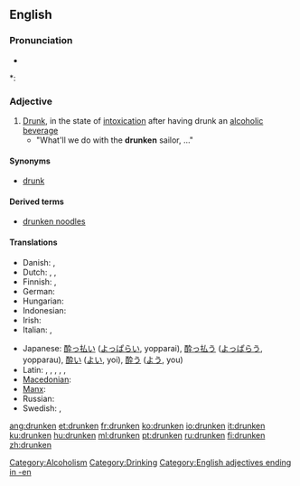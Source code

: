 ==English==

===Pronunciation===
* {{audio|en-us-drunken.ogg|Audio (US)}}

*: {{rhymes|ʌŋkən}}

===Adjective===
{{en-adj}}

# [[drunk|Drunk]], in the state of [[intoxication]] after having drunk an [[alcohol]]ic [[beverage]]
#* "What'll we do with the '''drunken''' sailor, ..."

====Synonyms====
* [[drunk]]

====Derived terms====
* [[drunken noodles]]

====Translations====
{{trans-top|In the state of alcoholic intoxication}}
* Danish: {{t-|da|beruset}},  {{t-|da|fuld}}
* Dutch: {{t+|nl|dronken}}, {{t+|nl|zat}}, {{t+|nl|beschonken}}
* Finnish: {{t+|fi|humalainen}}, {{t-|fi|juopunut}}
* German: {{t+|de|betrunken}}
* Hungarian: {{t+|hu|részeg}}
* Indonesian: {{t-|id|mabuk|xs=Indonesian}}
* Irish: {{t-|ga|meisciúil|xs=Irish}}
* Italian: {{t+|it|ubriaco}}, {{t+|it|ebbro}}
{{trans-mid}}
* Japanese: [[酔っ払い]] ([[よっぱらい]], yopparai), [[酔っ払う]] ([[よっぱらう]], yopparau), [[酔い]] ([[よい]], yoi), [[酔う]] ([[よう]], you)
* Latin: {{t-|la|ebrius|m|alt=ēbrius}},  {{t-|la|ebria|f|alt=ēbria}},  {{t-|la|ebrium|n|alt=ēbrium}},  {{t-|la|potus|m|alt=pōtus}},  {{t|la|-pota|f|alt=pōta}},  {{t|la|potum|n|alt=pōtum}}
* [[Macedonian]]: {{t-|mk|пијан|m|tr=píjan}}
* [[Manx]]: {{t|gv|meshtoil}}
* Russian: {{t+|ru|пьяный}}
* Swedish: {{t+|sv|drucken}}, {{t+|sv|full}}
{{trans-bottom}}

[[Category:Alcoholism]]
[[Category:Drinking]]
[[Category:English adjectives ending in -en]]

[[ang:drunken]]
[[et:drunken]]
[[fr:drunken]]
[[ko:drunken]]
[[io:drunken]]
[[it:drunken]]
[[ku:drunken]]
[[hu:drunken]]
[[ml:drunken]]
[[pt:drunken]]
[[ru:drunken]]
[[fi:drunken]]
[[zh:drunken]]